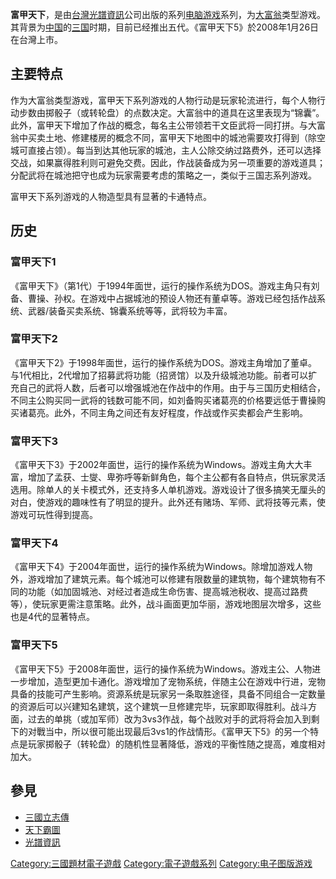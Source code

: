 {{Multiple issues|
{{tone|time=2009-10-14T05:19:49+00:00}}
{{Notability Unreferenced|time=2020-10-07T01:08:34+00:00}}
{{Unreferenced|time=2020-10-07T01:08:34+00:00}}
}}

{{NoteTA
| G1 = Games
| G2 = Games-zh
}}

'''富甲天下'''，是由[[台灣|台灣]][[光譜資訊|光譜資訊]]公司出版的系列[[电脑游戏|电脑游戏]]系列，为[[大富翁|大富翁]]类型游戏。其背景为[[中国|中国]]的[[三国|三国]]时期，目前已经推出五代。《富甲天下5》於2008年1月26日在台灣上市。

==主要特点==
作为大富翁类型游戏，富甲天下系列游戏的人物行动是玩家轮流进行，每个人物行动步数由掷骰子（或转轮盘）的点数决定。大富翁中的道具在这里表现为“锦囊”。此外，富甲天下增加了作战的概念，每名主公带领若干文臣武将一同打拼。与大富翁中买卖土地、修建楼房的概念不同，富甲天下地图中的城池需要攻打得到（除空城可直接占领）。每当到达其他玩家的城池，主人公除交纳过路费外，还可以选择交战，如果赢得胜利则可避免交费。因此，作战装备成为另一项重要的游戏道具；分配武将在城池把守也成为玩家需要考虑的策略之一，类似于三国志系列游戏。

富甲天下系列游戏的人物造型具有显著的卡通特点。

==历史==

===富甲天下1===
《富甲天下》（第1代）于1994年面世，运行的操作系统为DOS。游戏主角只有刘备、曹操、孙权。在游戏中占据城池的预设人物还有董卓等。游戏已经包括作战系统、武器/装备买卖系统、锦囊系统等等，武将较为丰富。

===富甲天下2===
《富甲天下2》于1998年面世，运行的操作系统为DOS。游戏主角增加了董卓。与1代相比，2代增加了招募武将功能（招贤馆）以及升级城池功能。前者可以扩充自己的武将人数，后者可以增强城池在作战中的作用。由于与三国历史相结合，不同主公购买同一武将的钱数可能不同，如刘备购买诸葛亮的价格要远低于曹操购买诸葛亮。此外，不同主角之间还有友好程度，作战或作买卖都会产生影响。

===富甲天下3===
《富甲天下3》于2002年面世，运行的操作系统为Windows。游戏主角大大丰富，增加了孟获、士燮、卑弥呼等新鲜角色，每个主公都有各自特点，供玩家灵活选用。除单人的关卡模式外，还支持多人单机游戏。游戏设计了很多搞笑无厘头的对白，使游戏的趣味性有了明显的提升。此外还有赌场、军师、武将技等元素，使游戏可玩性得到提高。

===富甲天下4===
《富甲天下4》于2004年面世，运行的操作系统为Windows。除增加游戏人物外，游戏增加了建筑元素。每个城池可以修建有限数量的建筑物，每个建筑物有不同的功能（如加固城池、对经过者造成生命伤害、提高城池税收、提高过路费等），使玩家更需注意策略。此外，战斗画面更加华丽，游戏地图层次增多，这些也是4代的显著特点。

===富甲天下5===
《富甲天下5》于2008年面世，运行的操作系统为Windows。游戏主公、人物进一步增加，造型更加卡通化。游戏增加了宠物系统，伴随主公在游戏中行进，宠物具备的技能可产生影响。资源系统是玩家另一条取胜途径，具备不同组合一定数量的资源后可以兴建知名建筑，这个建筑一旦修建完毕，玩家即取得胜利。战斗方面，过去的单挑（或加军师）改为3vs3作战，每个战败对手的武将将会加入到剩下的对戰当中，所以很可能出现最后3vs1的作战情形。《富甲天下5》的另一个特点是玩家掷骰子（转轮盘）的随机性显著降低，游戏的平衡性随之提高，难度相对加大。

==參見==
*[[三國立志傳|三國立志傳]]
*[[天下霸圖|天下霸圖]]
*[[光譜資訊|光譜資訊]]

[[Category:三國題材電子遊戲|Category:三國題材電子遊戲]]
[[Category:電子遊戲系列|Category:電子遊戲系列]]
[[Category:电子图版游戏|Category:电子图版游戏]]